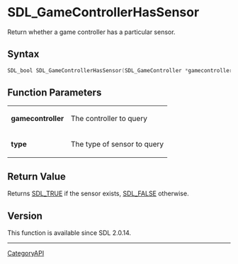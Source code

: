 = SDL_GameControllerHasSensor =

Return whether a game controller has a particular sensor.

== Syntax ==

<syntaxhighlight lang='c'>
SDL_bool SDL_GameControllerHasSensor(SDL_GameController *gamecontroller, SDL_SensorType type);
</syntaxhighlight>

== Function Parameters ==

{|
|'''gamecontroller'''
|The controller to query
|-
|'''type'''
|The type of sensor to query
|}

== Return Value ==

Returns [[SDL_TRUE]] if the sensor exists, [[SDL_FALSE]] otherwise.

== Version ==

This function is available since SDL 2.0.14.

----
[[CategoryAPI]]


